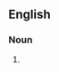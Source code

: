 ==English==

===Noun===
{{en-noun|sg=[[cyclo]]-[[oxygenase]]}}

# {{enzyme}} {{alternative spelling of|cyclooxygenase}}